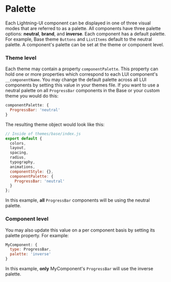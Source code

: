 

<Meta title="Docs / Theming / Palette" />

# Palette
Each Lightning-UI component can be displayed in one of three visual modes that are referred to as a palette.
All components have three palette options: **neutral**, **brand**, and **inverse**. Each component has a default palette.
For example, Base theme `Buttons` and `ListItems` default to the neutral palette.
A component's palette can be set at the theme or component level.

### Theme level
Each theme may contain a property `componentPalette`. This property can hold one or more properties which correspond to each LUI component's `__componentName`.
You may change the default palette across all LUI components by setting this value in your themes file.
If you want to use a neutral palette on all `ProgressBar` components in the Base or your custom theme you would do this:

```js
componentPalette: {
  ProgressBar: 'neutral'
}
```
The resulting theme object would look like this:

```js
// Inside of themes/base/index.js
export default {
  colors,
  layout,
  spacing,
  radius,
  typography,
  animations,
  componentStyle: {},
  componentPalette: {
    ProgressBar: 'neutral'
  }
};
```

In this example, **all** `ProgressBar` components will be using the neutral palette.

### Component level

You may also update this value on a per component basis by setting its palette property. For example:

```js
MyComponent: {
  type: ProgressBar,
  palette: 'inverse'
}
```
In this example, **only** MyComponent's `ProgressBar` will use the inverse palette.

